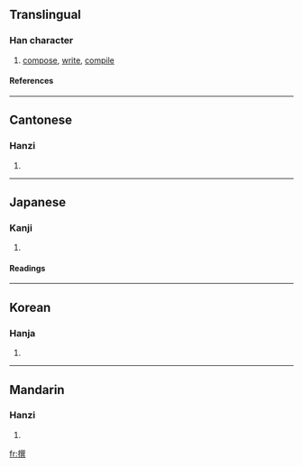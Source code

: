 ==Translingual==
===Han character===
{{Han char|rn=64|rad=手|as=12|sn=15|four=5708<sub>1</sub>|canj=手口山金 (QRUC)}}
# [[compose]], [[write]], [[compile]]
====References====
{{Han ref|kx=0456.230|dkj=12753|dj=0805.160|hdz=31964.030|uh=64B0|ud=25776|bh=BCB6|bd=48310}}

----
==Cantonese==
===Hanzi===
{{yue-hanzi|jyut=|y=jaan6}}
# {{defn|Cantonese}}

----
==Japanese==
===Kanji===
{{ja-kanji|grade=|rs=手12}}
# {{defn|Japanese}} 
====Readings====
{{ja-readings|on=[[さん]] (san), [[せん]] (sen)|kun=[[えらぶ]] (erabu)}}

----
==Korean==
===Hanja===
{{ko-hanja|hangeul=[[찬]], [[천]]|eumhun=|rv=chan, cheon|mr=ch'an, ch'ŏn|y=chan, chen}}
# {{defn|Korean}}

----
==Mandarin==
===Hanzi===
{{cmn-hanzi|pin=[[zhuàn]] ([[zhuan4]])|wg=chuan<sup>4</sup>}}
# {{defn|Mandarin}}

[[fr:撰]]